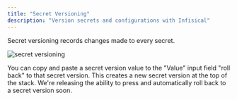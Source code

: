 ---
title: "Secret Versioning"
description: "Version secrets and configurations with Infisical"
---

Secret versioning records changes made to every secret.

![secret versioning](../../images/secret-versioning.png)

<Note>
  You can copy and paste a secret version value to the "Value" input field "roll
  back" to that secret version. This creates a new secret version at the top of
  the stack. We're releasing the ability to press and automatically roll back to
  a secret version soon.
</Note>

